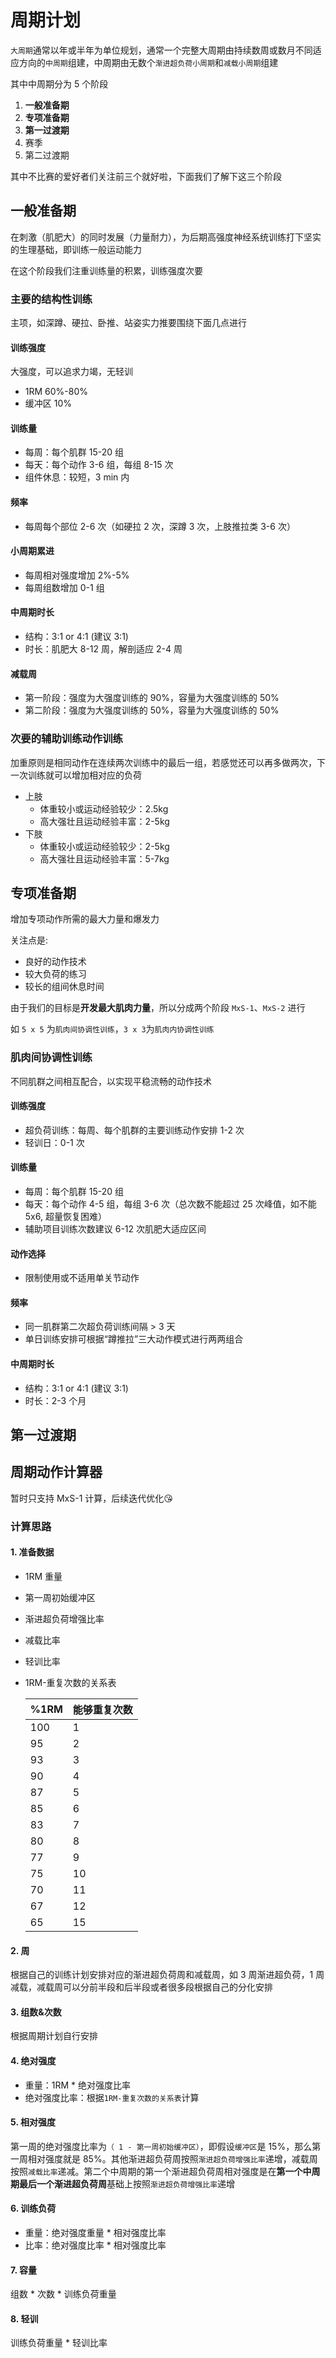 

# 周期计划

`大周期`通常以年或半年为单位规划，通常一个完整大周期由持续数周或数月不同适应方向的`中周期`组建，中周期由无数个`渐进超负荷小周期`和`减载小周期`组建

其中中周期分为 5 个阶段

1. **一般准备期**
2. **专项准备期**
3. **第一过渡期**
4. 赛季
5. 第二过渡期

其中不比赛的爱好者们关注前三个就好啦，下面我们了解下这三个阶段

## 一般准备期

在刺激（肌肥大）的同时发展（力量耐力），为后期高强度神经系统训练打下坚实的生理基础，即训练一般运动能力

在这个阶段我们注重训练量的积累，训练强度次要

### 主要的结构性训练

主项，如深蹲、硬拉、卧推、站姿实力推要围绕下面几点进行

#### 训练强度

大强度，可以追求力竭，无轻训

- 1RM 60%-80%
- 缓冲区 10%

#### 训练量

- 每周：每个肌群 15-20 组
- 每天：每个动作 3-6 组，每组 8-15 次
- 组件休息：较短，3 min 内

#### 频率

- 每周每个部位 2-6 次（如硬拉 2 次，深蹲 3 次，上肢推拉类 3-6 次）

#### 小周期累进

- 每周相对强度增加 2%-5%
- 每周组数增加 0-1 组

#### 中周期时长

- 结构：3:1 or 4:1 (建议 3:1)
- 时长：肌肥大 8-12 周，解剖适应 2-4 周

#### 减载周

- 第一阶段：强度为大强度训练的 90%，容量为大强度训练的 50%
- 第二阶段：强度为大强度训练的 50%，容量为大强度训练的 50%

### 次要的辅助训练动作训练

加重原则是相同动作在连续两次训练中的最后一组，若感觉还可以再多做两次，下一次训练就可以增加相对应的负荷

- 上肢
  - 体重较小或运动经验较少：2.5kg
  - 高大强壮且运动经验丰富：2-5kg
- 下肢
  - 体重较小或运动经验较少：2-5kg
  - 高大强壮且运动经验丰富：5-7kg

## 专项准备期

增加专项动作所需的最大力量和爆发力

关注点是:
- 良好的动作技术
- 较大负荷的练习
- 较长的组间休息时间

由于我们的目标是**开发最大肌肉力量**，所以分成两个阶段 `MxS-1`、`MxS-2` 进行

如 `5 x 5` 为`肌肉间协调性训练`，`3 x 3`为`肌肉内协调性训练`

### 肌肉间协调性训练

不同肌群之间相互配合，以实现平稳流畅的动作技术

#### 训练强度

- 超负荷训练：每周、每个肌群的主要训练动作安排 1-2 次
- 轻训日：0-1 次

#### 训练量

- 每周：每个肌群 15-20 组
- 每天：每个动作 4-5 组，每组 3-6 次（总次数不能超过 25 次峰值，如不能 5x6, 超量恢复困难）
- 辅助项目训练次数建议 6-12 次肌肥大适应区间

#### 动作选择

- 限制使用或不适用单关节动作

#### 频率

- 同一肌群第二次超负荷训练间隔 > 3 天
- 单日训练安排可根据“蹲推拉”三大动作模式进行两两组合

#### 中周期时长

- 结构：3:1 or 4:1 (建议 3:1)
- 时长：2-3 个月

## 第一过渡期

## 周期动作计算器

暂时只支持 MxS-1 计算，后续迭代优化😘

<WorkoutCycleCalculator/>

### 计算思路

#### 1. 准备数据

- 1RM 重量
- 第一周初始缓冲区
- 渐进超负荷增强比率
- 减载比率
- 轻训比率
- 1RM-重复次数的关系表

  | %1RM | 能够重复次数 |
  | ---- | ------ |
  | 100  | 1      |
  | 95   | 2      |
  | 93   | 3      |
  | 90   | 4      |
  | 87   | 5      |
  | 85   | 6      |
  | 83   | 7      |
  | 80   | 8      |
  | 77   | 9      |
  | 75   | 10     |
  | 70   | 11     |
  | 67   | 12     |
  | 65   | 15     |

#### 2. 周

根据自己的训练计划安排对应的渐进超负荷周和减载周，如 3 周渐进超负荷，1 周减载，减载周可以分前半段和后半段或者很多段根据自己的分化安排

#### 3. 组数&次数

根据周期计划自行安排

#### 4. 绝对强度

- 重量：1RM * 绝对强度比率
- 绝对强度比率：根据`1RM-重复次数的关系表`计算

#### 5. 相对强度

第一周的绝对强度比率为`（ 1 - 第一周初始缓冲区）`，即假设`缓冲区`是 15%，那么第一周相对强度就是 85%。其他渐进超负荷周按照`渐进超负荷增强比率`递增，减载周按照`减载比率`递减。第二个中周期的第一个渐进超负荷周相对强度是在**第一个中周期最后一个渐进超负荷周**基础上按照`渐进超负荷增强比率`递增

#### 6. 训练负荷

- 重量：绝对强度重量 * 相对强度比率
- 比率：绝对强度比率 * 相对强度比率

#### 7. 容量

组数 * 次数 * 训练负荷重量

#### 8. 轻训

训练负荷重量 * 轻训比率


